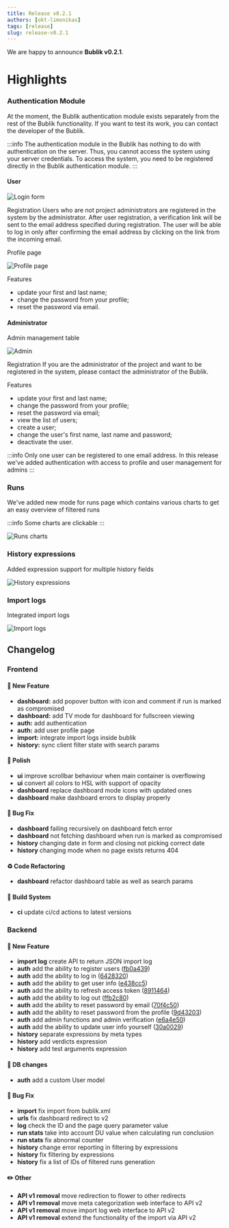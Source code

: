 ```yaml
---
title: Release v0.2.1
authors: [okt-limonikas]
tags: [release]
slug: release-v0.2.1
---
```


We are happy to announce **Bublik v0.2.1**.

<!--truncate-->

# Highlights

### Authentication Module
At the moment, the Bublik authentication module exists separately from the rest of the Bublik functionality. If you want to test its work, you can contact the developer of the Bublik.

:::info
The authentication module in the Bublik has nothing to do with authentication on the server. Thus, you cannot access the system using your server credentials. To access the system, you need to be registered directly in the Bublik authentication module.
:::

#### User



![Login form](./img/auth.png)

Registration
Users who are not project administrators are registered in the system by the administrator. After user registration, a verification link will be sent to the email address specified during registration. The user will be able to log in only after confirming the email address by clicking on the link from the incoming email.

Profile page

![Profile page](./img/profile.png)

Features
- update your first and last name;
- change the password from your profile;
- reset the password via email.

#### Administrator

Admin management table

![Admin](./img/admin-users.png)

Registration
If you are the administrator of the project and want to be registered in the system, please contact the administrator of the Bublik.

Features
- update your first and last name;
- change the password from your profile;
- reset the password via email;
- view the list of users;
- create a user;
- change the user's first name, last name and password;
- deactivate the user.


:::info
Only one user can be registered to one email address.
In this release we've added authentication with access to profile and user management for admins
:::

### Runs

We've added new mode for runs page which contains various charts to get an easy overview of filtered runs

:::info
Some charts are clickable
:::

![Runs charts](./img/runs-charts.png)

### History expressions

Added expression support for multiple history fields

![History expressions](./img/history-fields.png)

### Import logs

Integrated import logs

![Import logs](./img/import-logs.png)

## Changelog

### Frontend

#### 🚀 New Feature

- **dashboard:** add popover button with icon and comment if run is marked as compromised
- **dashboard:** add TV mode for dashboard for fullscreen viewing
- **auth:** add authentication
- **auth:** add user profile page
- **import:** integrate import logs inside bublik
- **history:** sync client filter state with search params

#### 💅 Polish

- **ui** improve scrollbar behaviour when main container is overflowing
- **ui** convert all colors to HSL with support of opacity
- **dashboard** replace dashboard mode icons with updated ones
- **dashboard** make dashboard errors to display properly

#### 🐛 Bug Fix

- **dashboard** failing recursively on dashboard fetch error
- **dashboard** not fetching dashboard when run is marked as compromised
- **history** changing date in form and closing not picking correct date
- **history** changing mode when no page exists returns 404

#### ♻ Code Refactoring

- **dashboard** refactor dashboard table as well as search params

#### 👷‍ Build System

- **ci** update ci/cd actions to latest versions

### Backend

#### 🚀 New Feature

- **import log** create API to return JSON import log
- **auth** add the ability to register users ([fb0a439](https://github.com/ts-factory/bublik/commit/fb0a4390ae22e4b6cdbcd3d29f89ea467a542195))
- **auth** add the ability to log in ([6428320](https://github.com/ts-factory/bublik/commit/6428320b4517603bd4f49e151658748a5d9a1f28))
- **auth** add the ability to get user info ([e438cc5](https://github.com/ts-factory/bublik/commit/e438cc5950966a8265a484a93c890e056a9ec643))
- **auth** add the ability to refresh access token ([8911464](https://github.com/ts-factory/bublik/commit/891146419ec10df9777147ec581b05f502fbc0d0))
- **auth** add the ability to log out ([ffb2c80](https://github.com/ts-factory/bublik/commit/ffb2c80079020347fc649ea9df633fa78cb82730))
- **auth** add the ability to reset password by email ([70f4c50](https://github.com/ts-factory/bublik/commit/70f4c50baf99ec8cc1bf226185216cfb064ea6c3))
- **auth** add the ability to reset password from the profile ([9d43203](https://github.com/ts-factory/bublik/commit/9d43203d9163536d56331ae982edb807725f0aff))
- **auth** add admin functions and admin verification ([e6a4e50](https://github.com/ts-factory/bublik/commit/e6a4e50d2ca8371d0225b5473fe54d60c6048cda))
- **auth** add the ability to update user info yourself ([30a0029](https://github.com/ts-factory/bublik/commit/30a0029ec585e57e159d77ae9bb2750d84271e9c))
- **history** separate expressions by meta types
- **history** add verdicts expression
- **history** add test arguments expression

#### 💾 DB changes

- **auth** add a custom User model

#### 🐛 Bug Fix

- **import** fix import from bublik.xml
- **urls** fix dashboard redirect to v2
- **log** check the ID and the page query parameter value
- **run stats** take into account DU value when calculating run conclusion
- **run stats** fix abnormal counter
- **history** change error reporting in filtering by expressions
- **history** fix filtering by expressions
- **history** fix a list of IDs of filtered runs generation

#### ✏️ Other

- **API v1 removal** move redirection to flower to other redirects
- **API v1 removal** move meta categorization web interface to API v2
- **API v1 removal** move import log web interface to API v2
- **API v1 removal** extend the functionality of the import via API v2
